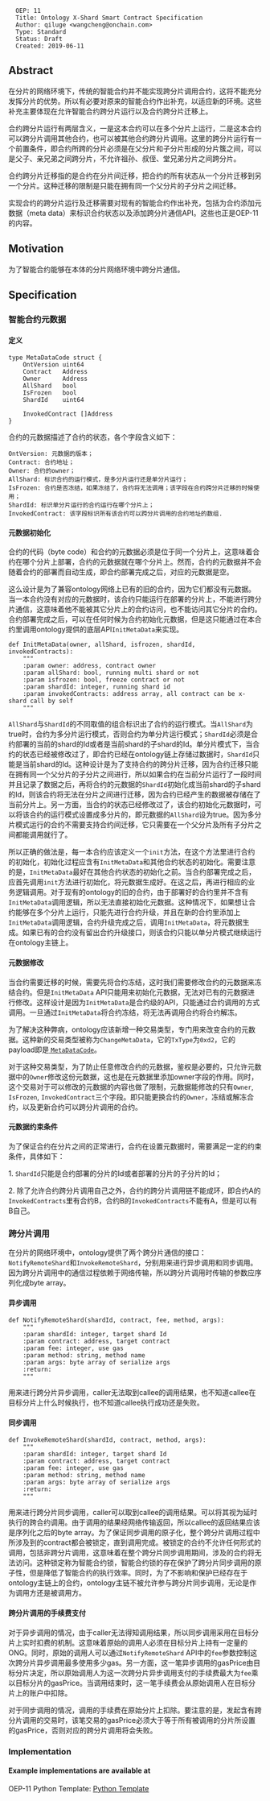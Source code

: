 <pre>
  OEP: 11
  Title: Ontology X-Shard Smart Contract Specification
  Author: qiluge <wangcheng@onchain.com>
  Type: Standard
  Status: Draft
  Created: 2019-06-11
</pre>

==Abstract==

在分片的网络环境下，传统的智能合约并不能实现跨分片调用合约，这将不能充分发挥分片的优势。所以有必要对原来的智能合约作出补充，以适应新的环境。这些补充主要体现在允许智能合约跨分片运行以及合约跨分片迁移上。

合约跨分片运行有两层含义，一是这本合约可以在多个分片上运行，二是这本合约可以跨分片调用其他合约，也可以被其他合约跨分片调用。这里的跨分片运行有一个前置条件，即合约所跨的分片必须是在父分片和子分片形成的分片簇之间，可以是父子、亲兄弟之间跨分片，不允许祖孙、叔侄、堂兄弟分片之间跨分片。

合约跨分片迁移指的是合约在分片间迁移，把合约的所有状态从一个分片迁移到另一个分片。这种迁移的限制是只能在拥有同一个父分片的子分片之间迁移。

实现合约的跨分片运行及迁移需要对现有的智能合约作出补充，包括为合约添加元数据（meta data）来标识合约状态以及添加跨分片通信API。这些也正是OEP-11的内容。

==Motivation==

为了智能合约能够在本体的分片网络环境中跨分片通信。

==Specification==

===智能合约元数据===

====定义====
<pre>
type MetaDataCode struct {
    OntVersion uint64
    Contract   Address
    Owner      Address
    AllShard   bool
    IsFrozen   bool
    ShardId    uint64

    InvokedContract []Address
}
</pre>

合约的元数据描述了合约的状态，各个字段含义如下：

<pre>
OntVersion: 元数据的版本；
Contract: 合约地址；
Owner: 合约的owner；
AllShard: 标识合约的运行模式，是多分片运行还是单分片运行；
IsFrozen: 合约是否冻结，如果冻结了，合约将无法调用；该字段在合约跨分片迁移的时候使用；
ShardId: 标识单分片运行的合约运行在哪个分片上；
InvokedContract: 该字段标识所有该合约可以跨分片调用的合约地址的数组.
</pre>

====元数据初始化====

合约的代码（byte code）和合约的元数据必须是位于同一个分片上，这意味着合约在哪个分片上部署，合约的元数据就在哪个分片上。然而，合约的元数据并不会随着合约的部署而自动生成，即合约部署完成之后，对应的元数据是空。

这么设计是为了兼容ontology网络上已有的旧的合约，因为它们都没有元数据。当一本合约没有对应的元数据时，该合约只能运行在部署的分片上，不能进行跨分片通信，这意味着他不能被其它分片上的合约访问，也不能访问其它分片的合约。合约部署完成之后，可以在任何时候为合约初始化元数据，但是这只能通过在本合约里调用ontology提供的底层API<code>InitMetaData</code>来实现。

<pre>
def InitMetaData(owner, allShard, isfrozen, shardId, invokedContracts):
    """
    :param owner: address, contract owner
    :param allShard: bool, running multi shard or not
    :param isfrozen: bool, freeze contract or not
    :param shardId: integer, running shard id
    :param invokedContracts: address array, all contract can be x-shard call by self
    """
</pre>

<code>AllShard</code>与<code>ShardId</code>的不同取值的组合标识出了合约的运行模式。当<code>AllShard</code>为true时，合约为多分片运行模式，否则合约为单分片运行模式；<code>ShardId</code>必须是合约部署的当前的shard的Id或者是当前shard的子shard的Id。单分片模式下，当合约的状态已经被修改过了，即合约已经在ontology链上存储过数据时，<code>ShardId</code>只能是当前shard的Id。这种设计是为了支持合约的跨分片迁移，因为合约迁移只能在拥有同一个父分片的子分片之间进行，所以如果合约在当前分片运行了一段时间并且记录了数据之后，再将合约的元数据的<code>ShardId</code>初始化成当前shard的子shard的Id，则该合约将无法在分片之间进行迁移，因为合约已经产生的数据被存储在了当前分片上。另一方面，当合约的状态已经修改过了，该合约初始化元数据时，可以将该合约的运行模式设置成多分片的，即元数据的<code>AllShard</code>设为true。因为多分片模式运行的合约不需要支持合约间迁移，它只需要在一个父分片及所有子分片之间都能调用就行了。

所以正确的做法是，每一本合约应该定义一个<code>init</code>方法，在这个方法里进行合约的初始化，初始化过程应含有<code>InitMetaData</code>和其他合约状态的初始化。需要注意的是，<code>InitMetaData</code>最好在其他合约状态的初始化之前。当合约部署完成之后，应首先调用<code>init</code>方法进行初始化，将元数据生成好。在这之后，再进行相应的业务逻辑调用。对于现有的ontology的旧的合约，由于部署好的合约里并不含有<code>InitMetaData</code>调用逻辑，所以无法直接初始化元数据。这种情况下，如果想让合约能够在多个分片上运行，只能先进行合约升级，并且在新的合约里添加上<code>InitMetaData</code>调用逻辑，合约升级完成之后，调用<code>InitMetaData</code>，将元数据生成。如果已有的合约没有留出合约升级接口，则该合约只能以单分片模式继续运行在ontology主链上。

====元数据修改====

当合约需要迁移的时候，需要先将合约冻结，这时我们需要修改合约的元数据来冻结合约。但是<code>InitMetaData</code> API只能用来初始化元数据，无法对已有的元数据进行修改。这样设计是因为<code>InitMetaData</code>是合约级的API，只能通过合约调用的方式调用。一旦通过<code>InitMetaData</code>将合约冻结，将无法再调用合约将合约解冻。

为了解决这种弊病，ontology应该新增一种交易类型，专门用来改变合约的元数据。这种新的交易类型被称为<code>ChangeMetaData</code>，它的<code>TxType</code>为<code>0xd2</code>，它的payload即是[[#定义 | <code>MetaDataCode</code>]]。

对于这种交易类型，为了防止任意修改合约的元数据，鉴权是必要的，只允许元数据中的<code>Owner</code>修改这份元数据，这也是在元数据里添加owner字段的作用。同时，这个交易对于可以修改的元数据的内容也做了限制，元数据能修改的只有<code>Owner</code>, <code>IsFrozen</code>, <code>InvokedContract</code>三个字段。即只能更换合约的<code>Owner</code>，冻结或解冻合约，以及更新合约可以跨分片调用的合约。

====元数据约束条件====

为了保证合约在分片之间的正常进行，合约在设置元数据时，需要满足一定的约束条件，具体如下：

1. <code>ShardId</code>只能是合约部署的分片的Id或者部署的分片的子分片的Id；

2. 除了允许合约跨分片调用自己之外，合约的跨分片调用链不能成环，即合约A的<code>InvokedContracts</code>里有合约B，合约B的<code>InvokedContracts</code>不能有A，但是可以有B自己。

===跨分片调用===

在分片的网络环境中，ontology提供了两个跨分片通信的接口：<code>NotifyRemoteShard</code>和<code>InvokeRemoteShard</code>，分别用来进行异步调用和同步调用。因为跨分片调用中的通信过程依赖于网络传输，所以跨分片调用时传输的参数应序列化成byte array。

====异步调用====

<pre>
def NotifyRemoteShard(shardId, contract, fee, method, args):
    """
    :param shardId: integer, target shard Id
    :param contract: address, target contract
    :param fee: integer, use gas
    :param method: string, method name
    :param args: byte array of serialize args
    :return:
    """
</pre>

用来进行跨分片异步调用，caller无法取到callee的调用结果，也不知道callee在目标分片上什么时候执行，也不知道callee执行成功还是失败。

====同步调用====

<pre>
def InvokeRemoteShard(shardId, contract, method, args):
    """
    :param shardId: integer, target shard Id
    :param contract: address, target contract
    :param fee: integer, use gas
    :param method: string, method name
    :param args: byte array of serialize args
    :return:
    """
</pre>

用来进行跨分片同步调用，caller可以取到callee的调用结果。可以将其视为延时执行的跨合约调用。由于调用的结果经网络传输返回，所以callee的返回结果应该是序列化之后的byte array。为了保证同步调用的原子化，整个跨分片调用过程中所涉及到的contract都会被锁定，直到调用完成。被锁定的合约不允许任何形式的调用，包括非跨分片调用，这意味着在整个跨分片同步调用期间，涉及的合约将无法访问。这种锁定称为智能合约锁，智能合约锁的存在保护了跨分片同步调用的原子性，但是降低了智能合约的执行效率。同时，为了不影响和保护已经存在于ontology主链上的合约，ontology主链不被允许参与跨分片同步调用，无论是作为调用方还是被调用方。

====跨分片调用的手续费支付====

对于异步调用的情况，由于caller无法得知调用结果，所以同步调用采用在目标分片上实时扣费的机制。这意味着原始的调用人必须在目标分片上持有一定量的ONG。同时，原始的调用人可以通过<code>NotifyRemoteShard</code> API中的<code>fee</code>参数控制这次跨分片异步调用最多使用多少gas。另一方面，这一笔异步调用的gasPrice由目标分片决定，所以原始调用人为这一次跨分片异步调用支付的手续费最大为<code>fee</code>乘以目标分片的gasPrice。当调用结束时，这一笔手续费会从原始调用人在目标分片上的账户中扣除。

对于同步调用的情况，调用的手续费在原始分片上扣除。要注意的是，发起含有跨分片调用的交易时，该笔交易的gasPrice必须大于等于所有被调用的分片所设置的gasPrice，否则对应的跨分片调用将会失败。

===Implementation===
====Example implementations are available at====

OEP-11 Python Template: [[https://github.com/qiluge/ontology-xshard-contract/tree/master/xshardcall | Python Template]]
